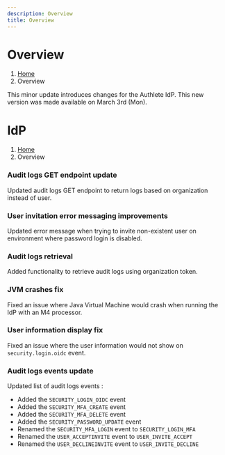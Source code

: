 ```yaml
---
description: Overview
title: Overview
---
```



# Overview
1. [Home](https://www.authlete.com/)
3. Overview

This minor update introduces changes for the Authlete IdP.
This new version was made available on March 3rd (Mon).

# IdP
1. [Home](https://www.authlete.com/)
3. Overview

### Audit logs GET endpoint update

Updated audit logs GET endpoint to return logs based on organization instead of user.

### User invitation error messaging improvements

Updated error message when trying to invite non-existent user on environment where password login is disabled.

### Audit logs retrieval

Added functionality to retrieve audit logs using organization token.

### JVM crashes fix

Fixed an issue where Java Virtual Machine would crash when running the IdP with an M4 processor.

### User information display fix

Fixed an issue where the user information would not show on `security.login.oidc` event.

### Audit logs events update

Updated list of audit logs events :

- Added the `SECURITY_LOGIN_OIDC` event
- Added the `SECURITY_MFA_CREATE` event
- Added the `SECURITY_MFA_DELETE` event
- Added the `SECURITY_PASSWORD_UPDATE` event
- Renamed the `SECURITY_MFA_LOGIN` event to `SECURITY_LOGIN_MFA`
- Renamed the `USER_ACCEPTINVITE` event to `USER_INVITE_ACCEPT`
- Renamed the `USER_DECLINEINVITE` event to `USER_INVITE_DECLINE`
